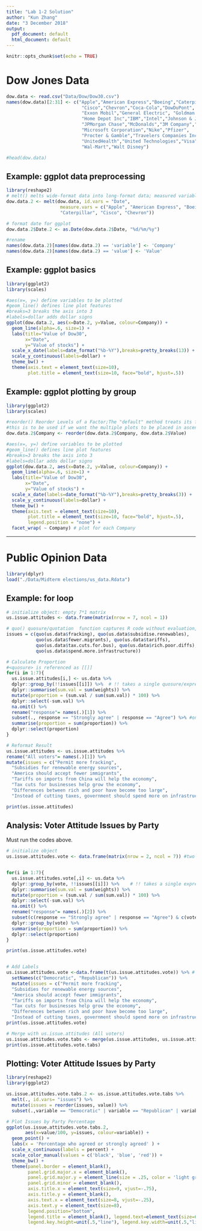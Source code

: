 ```yaml
---
title: "Lab 1-2 Solution"
author: "Kun Zhang"
date: "3 December 2018"
output:
  pdf_document: default
  html_document: default
---
```


```r
knitr::opts_chunk$set(echo = TRUE)
```

# Dow Jones Data
```r
dow.data <- read.csv("Data/Dow/Dow30.csv")
names(dow.data)[2:31] <- c("Apple","American Express","Boeing","Caterpillar",
                            "Cisco","Chevron","Coca-Cola","DowDuPont",
                            "Exxon Mobil","General Electric", "Goldman Sachs",
                            "Home Depot Inc","IBM","Intel","Johnson & Johnson",
                            "JPMorgan Chase","McDonalds","3M Company","Merck",
                            "Microsoft Corporation","Nike","Pfizer",
                            "Procter & Gamble","Travelers Companies Inc",
                            "UnitedHealth","United Technologies","Visa","Verizon",
                            "Wal-Mart","Walt Disney")

#head(dow.data)

```

## Example: ggplot data preprocessing
```r
library(reshape2)
# melt() melts wide-format data into long-format data; measured variable(s) are the columns of data to be stacked
dow.data.2 <- melt(dow.data, id.vars = "Date",
                    measure.vars = c("Apple", "American Express", "Boeing",
                    "Caterpillar", "Cisco", "Chevron"))

# format date for ggplot
dow.data.2$Date.2 <- as.Date(dow.data.2$Date, "%d/%m/%y")

#rename
names(dow.data.2)[names(dow.data.2) == 'variable'] <- 'Company' 
names(dow.data.2)[names(dow.data.2) == 'value'] <- 'Value' 
```

## Example: ggplot basics
```r
library(ggplot2)
library(scales)

#aes(x=, y=) define variables to be plotted
#geom_line() defines line plot features
#breaks=3 breaks the axis into 3
#labels=dollar adds dollar signs
ggplot(dow.data.2, aes(x=Date.2, y=Value, colour=Company)) + 
  geom_line(alpha=.6, size=1) +
  labs(title="Value of Dow30", 
       x="Date",
       y="Value of stocks") +
  scale_x_date(labels=date_format("%b-%Y"),breaks=pretty_breaks(13)) +
  scale_y_continuous(labels=dollar) +
  theme_bw() +
  theme(axis.text = element_text(size=10),
        plot.title = element_text(size=10, face="bold", hjust=.5))


```

## Example: ggplot plotting by group
```r
library(ggplot2)
library(scales)

#reorder() Reorder Levels of a Factor;The "default" method treats its first argument as a categorical variable, and reorders its levels based on the values of a second variable, usually numeric
#this is to be used if we want the multiple plots to be placed in ascending order based on their values
dow.data.2$Company <- reorder(dow.data.2$Company, dow.data.2$Value) 

#aes(x=, y=) define variables to be plotted
#geom_line() defines line plot features
#breaks=3 breaks the axis into 3
#labels=dollar adds dollar signs
ggplot(dow.data.2, aes(x=Date.2, y=Value, colour=Company)) + 
  geom_line(alpha=.6, size=1) +
  labs(title="Value of Dow30", 
       x="Date",
       y="Value of stocks") +
  scale_x_date(labels=date_format("%b-%Y"),breaks=pretty_breaks(3)) +
  scale_y_continuous(labels=dollar) +
  theme_bw() +
  theme(axis.text = element_text(size=10),
        plot.title = element_text(size=10, face="bold", hjust=.5),
        legend.position = "none") +
  facet_wrap( ~ Company) # plot for each Company
```

***

# Public Opinion Data
```r
library(dplyr)
load("./Data/Midterm elections/us_data.Rdata")
```

## Example: for loop
```r

# initialize object: empty 7*1 matrix
us.issue.attitudes <- data.frame(matrix(nrow = 7, ncol = 1))

# quo() quosure/quotation  function captures R code without evaluation, just like expr() and quote()
issues = c(quo(us.data$fracking), quo(us.data$subsidise.renewables),
           quo(us.data$fewer.migrants), quo(us.data$tariffs),
           quo(us.data$tax.cuts.for.bus), quo(us.data$rich.poor.diffs),
           quo(us.data$spend.more.infrastructure))

# Calculate Proportion
#<quosure> is referenced as [[]]
for(i in 1:7){
  us.issue.attitudes[i,] <- us.data %>%
  dplyr::group_by(!!issues[[i]]) %>%  # !! takes a single quosure/expression, evaluates it, and inlines the result; same as eval() 
  dplyr::summarise(sum.val = sum(weights)) %>%
  mutate(proportion = (sum.val / sum(sum.val)) * 100) %>%
  dplyr::select(-sum.val) %>%
  na.omit() %>%
  rename("response"= names(.)[1]) %>%
  subset(., response == "Strongly agree" | response == "Agree") %>% #only count toward agrees
  summarise(proportion = sum(proportion)) %>%
  dplyr::select(proportion)
}

# Reformat Result
us.issue.attitudes <- us.issue.attitudes %>%
rename("All voters"= names(.)[1]) %>%
mutate(issues = c("Permit more fracking",
  "Subsidies for renewable energy sources",
  "America should accept fewer immigrants",
  "Tariffs on imports from China will help the economy",
  "Tax cuts for businesses help grow the economy",
  "Differences between rich and poor have become too large",
  "Instead of cutting taxes, government should spend more on infrastructure"))

print(us.issue.attitudes)
```

## Analysis: Voter Attitude Issues by Party
Must run the codes above.
```r

# initialize object
us.issue.attitudes.vote <- data.frame(matrix(nrow = 2, ncol = 7)) #two parties 7 issues


for(i in 1:7){
  us.issue.attitudes.vote[,i] <- us.data %>%
  dplyr::group_by(vote, !!issues[[i]]) %>%    # !! takes a single expression, evaluates it, and inlines the result 
  dplyr::summarise(sum.val = sum(weights)) %>%
  mutate(proportion = (sum.val / sum(sum.val)) * 100) %>%
  dplyr::select(-sum.val) %>%
  na.omit() %>%
  rename("response"= names(.)[2]) %>%
  subset(c(response == "Strongly agree" | response == "Agree") & c(vote=="Republican"|vote=="Democratic")) %>%
  dplyr::group_by(vote) %>% 
  summarise(proportion = sum(proportion)) %>%
  dplyr::select(proportion)
}

print(us.issue.attitudes.vote)


# Add Labels
us.issue.attitudes.vote <-data.frame(t(us.issue.attitudes.vote)) %>% # t() means transpose
  setNames(c("Democratic", "Republican")) %>%
  mutate(issues = c("Permit more fracking",
  "Subsidies for renewable energy sources",
  "America should accept fewer immigrants",
  "Tariffs on imports from China will help the economy",
  "Tax cuts for businesses help grow the economy",
  "Differences between rich and poor have become too large",
  "Instead of cutting taxes, government should spend more on infrastructure"))
print(us.issue.attitudes.vote)

# Merge with us.issue.attitudes (All voters)
us.issue.attitudes.vote.tabs <- merge(us.issue.attitudes, us.issue.attitudes.vote, by ="issues") # merge by matching "issues"
print(us.issue.attitudes.vote.tabs)
```

## Plotting: Voter Attitude Issues by Party
```r
library(reshape2)
library(ggplot2)

us.issue.attitudes.vote.tabs.2 <- us.issue.attitudes.vote.tabs %>%
  melt(., id.vars= "issues") %>%
  mutate(issues = reorder(issues, value)) %>%
  subset(.,variable == "Democratic" | variable == "Republican" | variable == "All voters")

# Plot Issues by Party Percentage
ggplot(us.issue.attitudes.vote.tabs.2,
       aes(x=value/100, y=issues, colour=variable)) +
  geom_point() + 
  labs(x = 'Percentage who agreed or strongly agreed' ) +
  scale_x_continuous(labels = percent) +
  scale_color_manual(values = c('black', 'blue', 'red')) +
  theme_bw() +
  theme(panel.border = element_blank(),
        panel.grid.major.x = element_blank(),
        panel.grid.major.y = element_line(size = .25, color = 'light grey', linetype = 'dotted'),
        panel.grid.minor = element_blank(),
        axis.title.x = element_text(size=9, vjust=-.75),
        axis.title.y = element_blank(),
        axis.text.x = element_text(size=8, vjust=-.25),
        axis.text.y = element_text(size=8),
        legend.position="bottom",
        legend.title = element_blank(), legend.text=element_text(size=6.5),
        legend.key.height=unit(.5,"line"), legend.key.width=unit(.5,"line"))

```